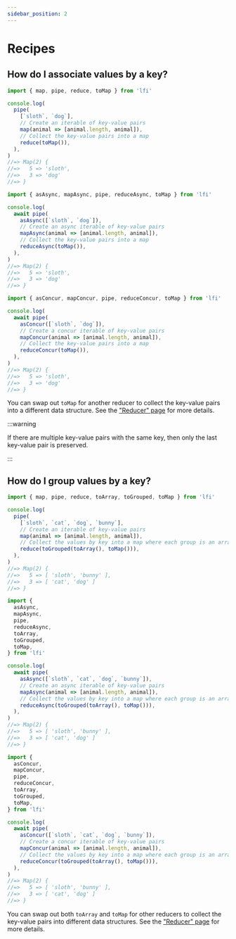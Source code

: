```yaml
---
sidebar_position: 2
---
```



# Recipes

## How do I associate values by a key?

<Tabs groupId='protocol' queryString>
<TabItem value='sync' label='Sync'>

```js playground
import { map, pipe, reduce, toMap } from 'lfi'

console.log(
  pipe(
    [`sloth`, `dog`],
    // Create an iterable of key-value pairs
    map(animal => [animal.length, animal]),
    // Collect the key-value pairs into a map
    reduce(toMap()),
  ),
)
//=> Map(2) {
//=>   5 => 'sloth',
//=>   3 => 'dog'
//=> }
```

</TabItem>
<TabItem value='async' label='Async'>

```js playground
import { asAsync, mapAsync, pipe, reduceAsync, toMap } from 'lfi'

console.log(
  await pipe(
    asAsync([`sloth`, `dog`]),
    // Create an async iterable of key-value pairs
    mapAsync(animal => [animal.length, animal]),
    // Collect the key-value pairs into a map
    reduceAsync(toMap()),
  ),
)
//=> Map(2) {
//=>   5 => 'sloth',
//=>   3 => 'dog'
//=> }
```

</TabItem>
<TabItem value='concur' label='Concur'>

```js playground
import { asConcur, mapConcur, pipe, reduceConcur, toMap } from 'lfi'

console.log(
  await pipe(
    asConcur([`sloth`, `dog`]),
    // Create a concur iterable of key-value pairs
    mapConcur(animal => [animal.length, animal]),
    // Collect the key-value pairs into a map
    reduceConcur(toMap()),
  ),
)
//=> Map(2) {
//=>   5 => 'sloth',
//=>   3 => 'dog'
//=> }
```

</TabItem>
</Tabs>

You can swap out `toMap` for another reducer to collect the key-value pairs into
a different data structure. See the
["Reducer" page](/docs/concepts/reducer#togrouped) for more details.

:::warning

If there are multiple key-value pairs with the same key, then only the last
key-value pair is preserved.

:::

## How do I group values by a key?

<Tabs groupId='protocol' queryString>
<TabItem value='sync' label='Sync'>

```js playground
import { map, pipe, reduce, toArray, toGrouped, toMap } from 'lfi'

console.log(
  pipe(
    [`sloth`, `cat`, `dog`, `bunny`],
    // Create an iterable of key-value pairs
    map(animal => [animal.length, animal]),
    // Collect the values by key into a map where each group is an array
    reduce(toGrouped(toArray(), toMap())),
  ),
)
//=> Map(2) {
//=>   5 => [ 'sloth', 'bunny' ],
//=>   3 => [ 'cat', 'dog' ]
//=> }
```

</TabItem>
<TabItem value='async' label='Async'>

```js playground
import {
  asAsync,
  mapAsync,
  pipe,
  reduceAsync,
  toArray,
  toGrouped,
  toMap,
} from 'lfi'

console.log(
  await pipe(
    asAsync([`sloth`, `cat`, `dog`, `bunny`]),
    // Create an async iterable of key-value pairs
    mapAsync(animal => [animal.length, animal]),
    // Collect the values by key into a map where each group is an array
    reduceAsync(toGrouped(toArray(), toMap())),
  ),
)
//=> Map(2) {
//=>   5 => [ 'sloth', 'bunny' ],
//=>   3 => [ 'cat', 'dog' ]
//=> }
```

</TabItem>
<TabItem value='concur' label='Concur'>

```js playground
import {
  asConcur,
  mapConcur,
  pipe,
  reduceConcur,
  toArray,
  toGrouped,
  toMap,
} from 'lfi'

console.log(
  await pipe(
    asConcur([`sloth`, `cat`, `dog`, `bunny`]),
    // Create a concur iterable of key-value pairs
    mapConcur(animal => [animal.length, animal]),
    // Collect the values by key into a map where each group is an array
    reduceConcur(toGrouped(toArray(), toMap())),
  ),
)
//=> Map(2) {
//=>   5 => [ 'sloth', 'bunny' ],
//=>   3 => [ 'cat', 'dog' ]
//=> }
```

</TabItem>
</Tabs>

You can swap out both `toArray` and `toMap` for other reducers to collect the
key-value pairs into different data structures. See the
["Reducer" page](/docs/concepts/reducer#togrouped) for more details.
